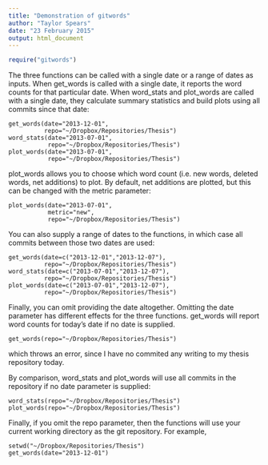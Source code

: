 ```yaml
---
title: "Demonstration of gitwords"
author: "Taylor Spears"
date: "23 February 2015"
output: html_document
---
```


```r
require("gitwords")
```

The three functions can be called with a single date or a range of dates as inputs. When get_words is called with a single date, it reports the word counts for that particular date. When word_stats and plot_words are called with a single date, they calculate summary statistics and build plots using all commits since that date:

```r1
get_words(date="2013-12-01",
          repo="~/Dropbox/Repositories/Thesis")
word_stats(date="2013-07-01",
           repo="~/Dropbox/Repositories/Thesis")
plot_words(date="2013-07-01",
           repo="~/Dropbox/Repositories/Thesis")
```

plot_words allows you to choose which word count (i.e. new words, deleted words, net additions) to plot. By default, net additions are plotted, but this can be changed with the metric parameter:

```r15
plot_words(date="2013-07-01",
           metric="new",
           repo="~/Dropbox/Repositories/Thesis")
```
  
You can also supply a range of dates to the functions, in which case all commits between those two dates are used:
  
```r2
get_words(date=c("2013-12-01","2013-12-07"),
          repo="~/Dropbox/Repositories/Thesis")
word_stats(date=c("2013-07-01","2013-12-07"),
          repo="~/Dropbox/Repositories/Thesis")
plot_words(date=c("2013-07-01","2013-12-07"),
          repo="~/Dropbox/Repositories/Thesis")
```
          
Finally, you can omit providing the date altogether. Omitting the date parameter has different effects for the three functions. get_words will report word counts for today's date if no date is supplied.
```r3
get_words(repo="~/Dropbox/Repositories/Thesis")
```
which throws an error, since I have no commited any writing to my thesis repository today.

By comparison, word_stats and plot_words will use all commits in the repository if no date parameter is supplied:

```r4
word_stats(repo="~/Dropbox/Repositories/Thesis")
plot_words(repo="~/Dropbox/Repositories/Thesis")
```

Finally, if you omit the repo parameter, then the functions will use your current working directory as the git repository. For example,

```r5
setwd("~/Dropbox/Repositories/Thesis")
get_words(date="2013-12-01")
```
